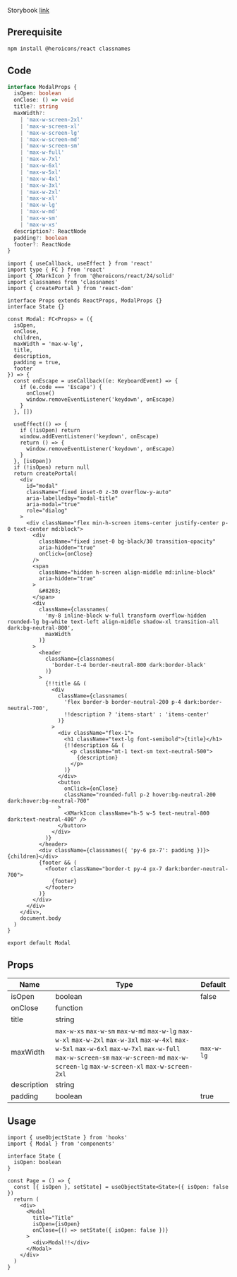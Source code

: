 
Storybook [link](https://components.kidow.me/?path=/story/feedback--modal)

## Prerequisite

```bash npm2yarn
npm install @heroicons/react classnames
```

## Code

```typescript title="types/index.d.ts"
interface ModalProps {
  isOpen: boolean
  onClose: () => void
  title?: string
  maxWidth?:
    | 'max-w-screen-2xl'
    | 'max-w-screen-xl'
    | 'max-w-screen-lg'
    | 'max-w-screen-md'
    | 'max-w-screen-sm'
    | 'max-w-full'
    | 'max-w-7xl'
    | 'max-w-6xl'
    | 'max-w-5xl'
    | 'max-w-4xl'
    | 'max-w-3xl'
    | 'max-w-2xl'
    | 'max-w-xl'
    | 'max-w-lg'
    | 'max-w-md'
    | 'max-w-sm'
    | 'max-w-xs'
  description?: ReactNode
  padding?: boolean
  footer?: ReactNode
}
```

```tsx title="components/Modal/index.tsx"
import { useCallback, useEffect } from 'react'
import type { FC } from 'react'
import { XMarkIcon } from '@heroicons/react/24/solid'
import classnames from 'classnames'
import { createPortal } from 'react-dom'

interface Props extends ReactProps, ModalProps {}
interface State {}

const Modal: FC<Props> = ({
  isOpen,
  onClose,
  children,
  maxWidth = 'max-w-lg',
  title,
  description,
  padding = true,
  footer
}) => {
  const onEscape = useCallback((e: KeyboardEvent) => {
    if (e.code === 'Escape') {
      onClose()
      window.removeEventListener('keydown', onEscape)
    }
  }, [])

  useEffect(() => {
    if (!isOpen) return
    window.addEventListener('keydown', onEscape)
    return () => {
      window.removeEventListener('keydown', onEscape)
    }
  }, [isOpen])
  if (!isOpen) return null
  return createPortal(
    <div
      id="modal"
      className="fixed inset-0 z-30 overflow-y-auto"
      aria-labelledby="modal-title"
      aria-modal="true"
      role="dialog"
    >
      <div className="flex min-h-screen items-center justify-center p-0 text-center md:block">
        <div
          className="fixed inset-0 bg-black/30 transition-opacity"
          aria-hidden="true"
          onClick={onClose}
        />
        <span
          className="hidden h-screen align-middle md:inline-block"
          aria-hidden="true"
        >
          &#8203;
        </span>
        <div
          className={classnames(
            'my-8 inline-block w-full transform overflow-hidden rounded-lg bg-white text-left align-middle shadow-xl transition-all dark:bg-neutral-800',
            maxWidth
          )}
        >
          <header
            className={classnames(
              'border-t-4 border-neutral-800 dark:border-black'
            )}
          >
            {!!title && (
              <div
                className={classnames(
                  'flex border-b border-neutral-200 p-4 dark:border-neutral-700',
                  !!description ? 'items-start' : 'items-center'
                )}
              >
                <div className="flex-1">
                  <h1 className="text-lg font-semibold">{title}</h1>
                  {!!description && (
                    <p className="mt-1 text-sm text-neutral-500">
                      {description}
                    </p>
                  )}
                </div>
                <button
                  onClick={onClose}
                  className="rounded-full p-2 hover:bg-neutral-200 dark:hover:bg-neutral-700"
                >
                  <XMarkIcon className="h-5 w-5 text-neutral-800 dark:text-neutral-400" />
                </button>
              </div>
            )}
          </header>
          <div className={classnames({ 'py-6 px-7': padding })}>{children}</div>
          {footer && (
            <footer className="border-t py-4 px-7 dark:border-neutral-700">
              {footer}
            </footer>
          )}
        </div>
      </div>
    </div>,
    document.body
  )
}

export default Modal
```

## Props

| Name                | Type                                                                                                                                                                                                                                   | Default    |
| ------------------- | -------------------------------------------------------------------------------------------------------------------------------------------------------------------------------------------------------------------------------------- | ---------- |
| isOpen<Required />  | boolean                                                                                                                                                                                                                                | false      |
| onClose<Required /> | function                                                                                                                                                                                                                               |            |
| title<Required />   | string                                                                                                                                                                                                                                 |            |
| maxWidth            | `max-w-xs` `max-w-sm` `max-w-md` `max-w-lg` `max-w-xl` `max-w-2xl` `max-w-3xl` `max-w-4xl` `max-w-5xl` `max-w-6xl` `max-w-7xl` `max-w-full` `max-w-screen-sm` `max-w-screen-md` `max-w-screen-lg` `max-w-screen-xl` `max-w-screen-2xl` | `max-w-lg` |
| description         | string                                                                                                                                                                                                                                 |            |
| padding             | boolean                                                                                                                                                                                                                                | true       |

## Usage

```tsx
import { useObjectState } from 'hooks'
import { Modal } from 'components'

interface State {
  isOpen: boolean
}

const Page = () => {
  const [{ isOpen }, setState] = useObjectState<State>({ isOpen: false })
  return (
    <div>
      <Modal
        title="Title"
        isOpen={isOpen}
        onClose={() => setState({ isOpen: false })}
      >
        <div>Modal!!</div>
      </Modal>
    </div>
  )
}
```
